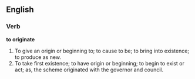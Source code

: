 ==English==

===Verb===

'''to originate'''

#To give an origin or beginning to; to cause to be; to bring into existence; to produce as new.
#To take first existence; to have origin or beginning; to begin to exist or act; as, the scheme originated with the governor and council.